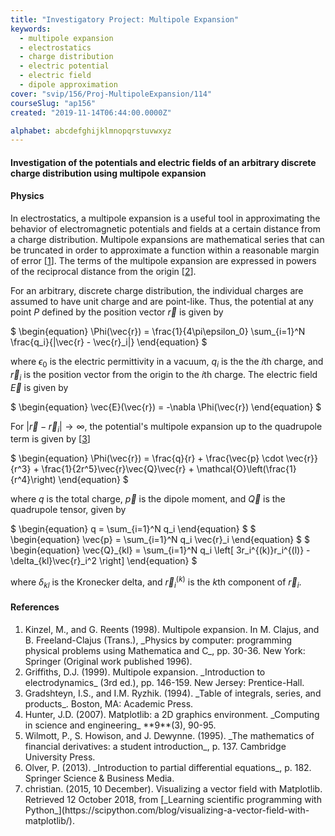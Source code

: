```yaml
---
title: "Investigatory Project: Multipole Expansion"
keywords:
  - multipole expansion
  - electrostatics
  - charge distribution
  - electric potential
  - electric field
  - dipole approximation
cover: "svip/156/Proj-MultipoleExpansion/114"
courseSlug: "ap156"
created: "2019-11-14T06:44:00.0000Z"

alphabet: abcdefghijklmnopqrstuvwxyz
---
```


#### Investigation of the potentials and electric fields of an arbitrary discrete charge distribution using multipole expansion

#### Physics

In electrostatics, a multipole expansion is a useful tool in approximating the behavior of electromagnetic potentials
and fields at a certain distance from a charge distribution. Multipole expansions are mathematical series that can be
truncated in order to approximate a function within a reasonable margin of error [[1](#Kinzel1998)]. The terms of the
multipole expansion are expressed in powers of the reciprocal distance from the origin [[2](#Griffiths1999)].

For an arbitrary, discrete charge distribution, the individual charges are assumed to have unit charge and are
point-like. Thus, the potential at any point $P$ defined by the position vector $\vec{r}$ is given by

<span id="eq-potential" class="mx-auto">
$
\begin{equation}
  \Phi(\vec{r}) = \frac{1}{4\pi\epsilon_0} \sum_{i=1}^N \frac{q_i}{|\vec{r} - \vec{r}_i|}
  \end{equation}
$
</span>

where $\epsilon_0$ is the electric permittivity in a vacuum, $q_i$ is the the $i$th charge, and $\vec{r}_i$ is the
position vector from the origin to the $i$th charge. The electric field $\vec{E}$ is given by

<span id="eq-efield" class="mx-auto">
$
\begin{equation}
  \vec{E}(\vec{r}) =  -\nabla \Phi(\vec{r})
\end{equation}
$
</span>

For $|\vec{r} - \vec{r}_i| \rightarrow \infty$, the potential's multipole expansion up to the quadrupole term is given
by [[3](#Gradshteyn1994)]

<span id="eq-multipole" class="mx-auto">
$
\begin{equation}
  \Phi(\vec{r}) = \frac{q}{r} + \frac{\vec{p} \cdot \vec{r}}{r^3} + \frac{1}{2r^5}\vec{r}\vec{Q}\vec{r} + \mathcal{O}\left(\frac{1}{r^4}\right)
\end{equation}
$
</span>

where $q$ is the total charge, $\vec{p}$ is the dipole moment, and $\vec{Q}$ is the quadrupole tensor, given by

<span id="eq-charge" class="mx-auto">
$
\begin{equation}
  q = \sum_{i=1}^N q_i
\end{equation}
$
</span>

<span id="eq-dipole" class="mx-auto">
$
\begin{equation}
  \vec{p} = \sum_{i=1}^N q_i \vec{r}_i
\end{equation}
$
</span>

<span id="eq-quadrupole" class="mx-auto">
$
\begin{equation}
  \vec{Q}_{kl} = \sum_{i=1}^N q_i \left[ 3r_i^{(k)}r_i^{(l)} - \delta_{kl}\vec{r}_i^2 \right]
\end{equation}
  $
</span>

where $\delta_{kl}$ is the Kronecker delta, and $\vec{r}_i^{(k)}$ is the $k$th component of $\vec{r}_i$.

#### References

<ol className="reference">
  <li id="Kinzel1998">
    Kinzel, M., and G. Reents (1998). Multipole expansion. In M. Clajus, and B. Freeland-Clajus (Trans.),
    _Physics by computer: programming physical problems using Mathematica and C_,
    pp. 30-36. New York: Springer (Original work published 1996).
  </li>
  <li id="Griffiths1999">
    Griffiths, D.J. (1999). Multipole expansion.
    _Introduction to electrodynamics_ (3rd ed.), pp. 146-159.
    New Jersey: Prentice-Hall.
  </li>
  <li id="Gradshteyn1994">
    Gradshteyn, I.S., and I.M. Ryzhik. (1994).
    _Table of integrals, series, and products_.
    Boston, MA: Academic Press.
  </li>
  <li id="Hunter2007">
    Hunter, J.D. (2007). Matplotlib: a 2D graphics environment.
    _Computing in science and engineering_ **9**(3), 90-95.
  </li>
  <li id="Wilmott1995">
    Wilmott, P., S. Howison, and J. Dewynne. (1995).
    _The mathematics of financial derivatives: a student introduction_,
    p. 137. Cambridge University Press.
  </li>
  <li id="Olver2013">
    Olver, P. (2013).
    _Introduction to partial differential equations_, p. 182.
    Springer Science & Business Media.
  </li>
  <li id="Christian2015">
    christian. (2015, 10 December). Visualizing a vector field with Matplotlib.
    Retrieved 12 October 2018, from
    [_Learning scientific programming with Python_](https://scipython.com/blog/visualizing-a-vector-field-with-matplotlib/).
  </li>
</ol>
